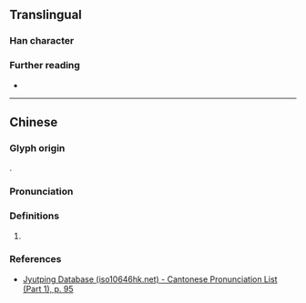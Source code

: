 {{character info}}
==Translingual==

===Han character===
{{Han char|rn=38|rad=女|as=13|sn=16|four=|canj=VYTO|ids=⿰女遂}}

===Further reading===
* {{Han ref|kx=0272.090|dkj=06772|hdz=21084.140|uh=5B18|ud=23320}}

----

==Chinese==
{{zh-forms}}

===Glyph origin===
{{Han compound|女|遂|c1=s|c2=p|ls=psc|t1=woman}}.

===Pronunciation===
{{zh-pron
|m=suì
|c=seoi6
|mc=y
|oc=y
|cat=pn
}}

===Definitions===
{{head|zh|Han character}}

# {{zh-used2|n}}

===References===
* [http://www.iso10646hk.net/jp/document/download.jsp Jyutping Database (iso10646hk.net) - Cantonese Pronunciation List (Part 1), p. 95]